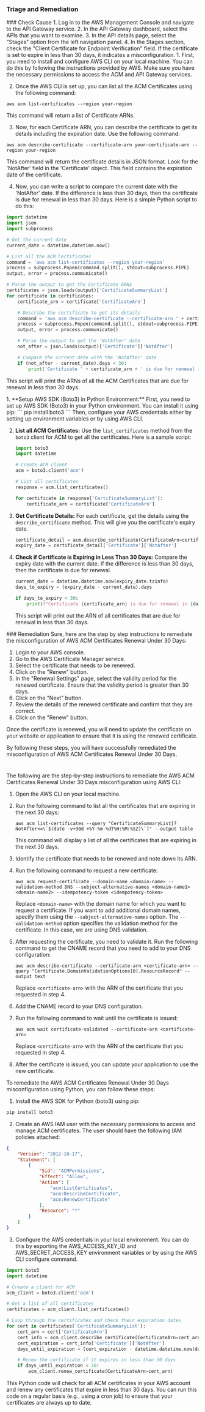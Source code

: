 
### Triage and Remediation
<Tabs>

<Tab title='Cause'>
### Check Cause
<AccordionGroup>
<Accordion title='Using Console' defaultOpen='true'>
1. Log in to the AWS Management Console and navigate to the API Gateway service.
2. In the API Gateway dashboard, select the APIs that you want to examine.
3. In the API details page, select the "Stages" option from the left navigation panel.
4. In the Stages section, check the "Client Certificate for Endpoint Verification" field. If the certificate is set to expire in less than 30 days, it indicates a misconfiguration.
</Accordion>

<Accordion title='Using CLI'>
1. First, you need to install and configure AWS CLI on your local machine. You can do this by following the instructions provided by AWS. Make sure you have the necessary permissions to access the ACM and API Gateway services.

2. Once the AWS CLI is set up, you can list all the ACM Certificates using the following command:
```
aws acm list-certificates --region your-region
```
This command will return a list of Certificate ARNs. 

3. Now, for each Certificate ARN, you can describe the certificate to get its details including the expiration date. Use the following command:
```
aws acm describe-certificate --certificate-arn your-certificate-arn --region your-region
```
This command will return the certificate details in JSON format. Look for the 'NotAfter' field in the 'Certificate' object. This field contains the expiration date of the certificate.

4. Now, you can write a script to compare the current date with the 'NotAfter' date. If the difference is less than 30 days, then the certificate is due for renewal in less than 30 days. Here is a simple Python script to do this:
```python
import datetime
import json
import subprocess

# Get the current date
current_date = datetime.datetime.now()

# List all the ACM Certificates
command = 'aws acm list-certificates --region your-region'
process = subprocess.Popen(command.split(), stdout=subprocess.PIPE)
output, error = process.communicate()

# Parse the output to get the Certificate ARNs
certificates = json.loads(output)['CertificateSummaryList']
for certificate in certificates:
    certificate_arn = certificate['CertificateArn']

    # Describe the certificate to get its details
    command = 'aws acm describe-certificate --certificate-arn ' + certificate_arn + ' --region your-region'
    process = subprocess.Popen(command.split(), stdout=subprocess.PIPE)
    output, error = process.communicate()

    # Parse the output to get the 'NotAfter' date
    not_after = json.loads(output)['Certificate']['NotAfter']

    # Compare the current date with the 'NotAfter' date
    if (not_after - current_date).days < 30:
        print('Certificate ' + certificate_arn + ' is due for renewal in less than 30 days.')
```
This script will print the ARNs of all the ACM Certificates that are due for renewal in less than 30 days.
</Accordion>

<Accordion title='Using Python'>
1. **Setup AWS SDK (Boto3) in Python Environment:**
   First, you need to set up AWS SDK (Boto3) in your Python environment. You can install it using pip:
   ```
   pip install boto3
   ```
   Then, configure your AWS credentials either by setting up environment variables or by using AWS CLI. 

2. **List all ACM Certificates:**
   Use the `list_certificates` method from the `boto3` client for ACM to get all the certificates. Here is a sample script:
   ```python
   import boto3
   import datetime

   # Create ACM client
   acm = boto3.client('acm')

   # List all certificates
   response = acm.list_certificates()

   for certificate in response['CertificateSummaryList']:
       certificate_arn = certificate['CertificateArn']
   ```
   
3. **Get Certificate Details:**
   For each certificate, get the details using the `describe_certificate` method. This will give you the certificate's expiry date.
   ```python
   certificate_detail = acm.describe_certificate(CertificateArn=certificate_arn)
   expiry_date = certificate_detail['Certificate']['NotAfter']
   ```

4. **Check if Certificate is Expiring in Less Than 30 Days:**
   Compare the expiry date with the current date. If the difference is less than 30 days, then the certificate is due for renewal.
   ```python
   current_date = datetime.datetime.now(expiry_date.tzinfo)
   days_to_expiry = (expiry_date - current_date).days

   if days_to_expiry < 30:
       print(f"Certificate {certificate_arn} is due for renewal in {days_to_expiry} days.")
   ```
   This script will print out the ARN of all certificates that are due for renewal in less than 30 days.
</Accordion>

</AccordionGroup>
</Tab>
<Tab title='Remediation'>
### Remediation

<AccordionGroup>
<Accordion title='Using Console' defaultOpen='true'>
Sure, here are the step by step instructions to remediate the misconfiguration of AWS ACM Certificates Renewal Under 30 Days:

1. Login to your AWS console.
2. Go to the AWS Certificate Manager service.
3. Select the certificate that needs to be renewed.
4. Click on the "Renew" button.
5. In the "Renewal Settings" page, select the validity period for the renewed certificate. Ensure that the validity period is greater than 30 days.
6. Click on the "Next" button.
7. Review the details of the renewed certificate and confirm that they are correct.
8. Click on the "Renew" button.

Once the certificate is renewed, you will need to update the certificate on your website or application to ensure that it is using the renewed certificate. 

By following these steps, you will have successfully remediated the misconfiguration of AWS ACM Certificates Renewal Under 30 Days.

#
</Accordion>

<Accordion title='Using CLI'>
The following are the step-by-step instructions to remediate the AWS ACM Certificates Renewal Under 30 Days misconfiguration using AWS CLI:

1. Open the AWS CLI on your local machine.

2. Run the following command to list all the certificates that are expiring in the next 30 days:

   ```
   aws acm list-certificates --query "CertificateSummaryList[?NotAfter<=\`$(date -v+30d +%Y-%m-%dT%H:%M:%SZ)\`]" --output table
   ```

   This command will display a list of all the certificates that are expiring in the next 30 days.

3. Identify the certificate that needs to be renewed and note down its ARN.

4. Run the following command to request a new certificate:

   ```
   aws acm request-certificate --domain-name <domain-name> --validation-method DNS --subject-alternative-names <domain-name1> <domain-name2> --idempotency-token <idempotency-token>
   ```

   Replace `<domain-name>` with the domain name for which you want to request a certificate. If you want to add additional domain names, specify them using the `--subject-alternative-names` option. The `--validation-method` option specifies the validation method for the certificate. In this case, we are using DNS validation.

5. After requesting the certificate, you need to validate it. Run the following command to get the CNAME record that you need to add to your DNS configuration:

   ```
   aws acm describe-certificate --certificate-arn <certificate-arn> --query "Certificate.DomainValidationOptions[0].ResourceRecord" --output text
   ```

   Replace `<certificate-arn>` with the ARN of the certificate that you requested in step 4.

6. Add the CNAME record to your DNS configuration.

7. Run the following command to wait until the certificate is issued:

   ```
   aws acm wait certificate-validated --certificate-arn <certificate-arn>
   ```

   Replace `<certificate-arn>` with the ARN of the certificate that you requested in step 4.

8. After the certificate is issued, you can update your application to use the new certificate.
</Accordion>

<Accordion title='Using Python'>
To remediate the AWS ACM Certificates Renewal Under 30 Days misconfiguration using Python, you can follow these steps:

1. Install the AWS SDK for Python (boto3) using pip:

```python
pip install boto3
```

2. Create an AWS IAM user with the necessary permissions to access and manage ACM certificates. The user should have the following IAM policies attached:

```json
{
    "Version": "2012-10-17",
    "Statement": [
        {
            "Sid": "ACMPermissions",
            "Effect": "Allow",
            "Action": [
                "acm:ListCertificates",
                "acm:DescribeCertificate",
                "acm:RenewCertificate"
            ],
            "Resource": "*"
        }
    ]
}
```

3. Configure the AWS credentials in your local environment. You can do this by exporting the AWS_ACCESS_KEY_ID and AWS_SECRET_ACCESS_KEY environment variables or by using the AWS CLI configure command.

```python
import boto3
import datetime

# Create a client for ACM
acm_client = boto3.client('acm')

# Get a list of all certificates
certificates = acm_client.list_certificates()

# Loop through the certificates and check their expiration dates
for cert in certificates['CertificateSummaryList']:
    cert_arn = cert['CertificateArn']
    cert_info = acm_client.describe_certificate(CertificateArn=cert_arn)
    cert_expiration = cert_info['Certificate']['NotAfter']
    days_until_expiration = (cert_expiration - datetime.datetime.now(datetime.timezone.utc)).days

    # Renew the certificate if it expires in less than 30 days
    if days_until_expiration < 30:
        acm_client.renew_certificate(CertificateArn=cert_arn)
```

This Python code will check for all ACM certificates in your AWS account and renew any certificates that expire in less than 30 days. You can run this code on a regular basis (e.g., using a cron job) to ensure that your certificates are always up to date.
</Accordion>

</AccordionGroup>
</Tab>
</Tabs>
